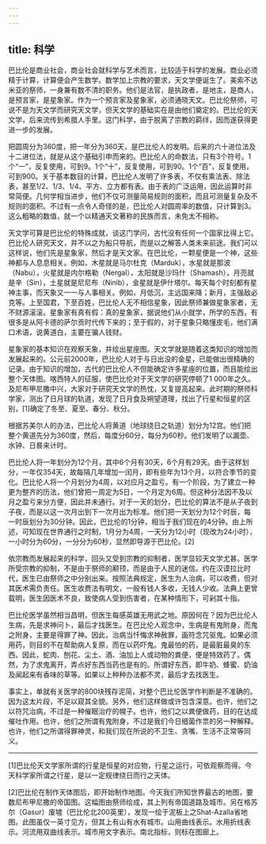 ```yaml
---
---
---
```

title: 科学
---




巴比伦是商业社会，商业社会就科学与艺术而言，比较适于科学的发展。商业必须精于计算，计算便会产生数学。数学加上宗教的要求，天文学便诞生了。美索不达米亚的祭师，一身兼有数不清的职务。他们是法官，是执政者，是地主，是商人，是预言家，是星象家。作为一个预言家及星象家，必须通晓天文。巴比伦祭师，可说不是为天文学而研究天文学，但天文学的基础实在是由他们奠定的。巴比伦的天文学，后来流传到希腊人手里。这门科学，由于脱离了宗教的羁绊，因而遂获得更进一步的发展。

把圆周分为360度，把一年分为360天，是巴比伦人的发明。后来的六十进位法及十二进位法，就是从这个基础引申而来的。巴比伦人的命数法，只有3个符号。1个“一”，反复使用，可到9。1个“十”，反复使用，可到90。1个“百”，反复使用，可到900。关于基本数目的计算，巴比伦人发明了许多表，不仅有乘法表、除法表，甚至1/2、1/3、1/4、平方、立方都有表。由于表的广泛运用，因此运算时非常简便。几何学相当进步，他们不仅可测量简易规则的面积，而且可测量复杂及不规则的面积。不过有一点令人奇怪的是，巴比伦人对圆周率的数值，只计算到3。这么粗略的数值，就一个以精通天文著称的民族而言，未免太不相称。

天文学可算是巴比伦的特殊成就，谈这门学问，古代没有任何一个国家比得上它。巴比伦人研究天文，并不以之为船只导航，而是以之解答人类未来前途。我们可以这样说，他们先是星象家，然后才是天文家。在巴比伦，一颗星便是一个神，这些神都与人息息相关。例如，木星就是马尔杜克（Marduk），水星就是那波（Nabu），火星就是内尔格勒（Nergal），太阳就是沙玛什（Shamash），月亮就是辛（Sin），土星就是尼尼布（Ninib），金星就是伊什塔尔。每天每个时刻都有星神主事，而天象又一一与人事相关。例如，月低沉，主远国来降；新月，主强敌必克等。上至国君，下至百姓，巴比伦人无不相信星象，因此祭师兼做星象家者，无不财源滚滚。星象家有真有假：真的星象家，据说他们从小就学，所学的东西，有很多是从阿卡德的萨尔贡时代传下来的；至于假的，对于星象只略懂皮毛，他们满口术语，说黄道白，主要在骗人钱财。

星象家的基本知识在观察天象，并绘出星座图。天文学就是随着这类知识的增加而发展起来的。公元前2000年，巴比伦人对于与日出没的金星，已能做出很精确的记录。由于知识的增加，古代的巴比伦人不但能确定许多星座的位置，而且能绘出整个天体图。喀西特人的征服，使巴比伦对于天文学的研究停顿了1 000年之久。及尼布甲尼撒中兴，大家对于研究天文学的热忱，又复提高起来。此时期的祭师科学家，测出了日月球的轨道，发现了日月食及朔望道理，找出了行星和恒星的区别，[1]确定了冬至、夏至、春分、秋分。

根据苏美尔人的办法，巴比伦人将黄道（地球绕日之轨道）划分为12宫。他们把整个黄道先分为360度，然后，每度分60分，每分为60秒。他们发明了以漏壶、水钟、日晷来计时。

巴比伦人将一年划分为12个月，其中6个月有30天，6个月有29天。由于这样划分，一年仅354天，故每隔几年增加一闰月，即有些年为13个月，以符合季节的变化。巴比伦人将一个月划分为4周，以对应月之盈亏。有一个阶段，为了建立一种更为整齐的历法，他们曾把一周定为5日，一个月定为6周。但这种分法因不及以月之盈亏来分方便，因此并未通行。对于一天的划分，巴比伦的算法不是从子夜到子夜，而是以这一次月出到下一次月出为标准。他们把一天划分为12个时辰，每一时辰划分为30分钟。因此，巴比伦的1分钟，相当于我们现在的4分钟。由上所述，可知现在世界通行之时制，1月分为4周，一天分为12小时（现改为24小时），一小时分为60分，一分分为60秒，显然即导源于巴比伦。[2]

依宗教而发展起来的科学，回头又受到宗教的抑制者，医学显较天文学尤甚。医学所受宗教的抑制，不是由于祭师的颟顸，而是由于人民的迷信。约在汉谟拉比时代，医生已由祭师之中分别出来。按照法典规定，医生为人治病，可以收费，但对其医术需负责任。医生收费法有明文，一般有钱人多收，无钱人少收。法典上更曾载明，医生因医术不良，致使病人受到伤害者，在某种情形下，可剁其十指。

巴比伦医学虽然相当昌明，但医生每感英雄无用武之地。原因何在？因为巴比伦人生病，先是求神问卜，最后才找医生。在巴比伦人观念中，生病是有鬼附身，而鬼之附身，主要是得罪了神。因此，治病当忏悔求神赦罪，画符念咒驱鬼。如果必须用药，则目的不在帮助病人复原，而在以药吓鬼。鬼最怕的药，是最脏最臭的东西。因此，蛇肉、刨花、尘土、酒、油加上人或动物的粪便，便是特效药了。偶然，为了求鬼离开，弄点好东西当药也是有的。所谓好东西，即牛奶、蜂蜜、奶油及闻起来有香味的草等。如果以上种种办法都不灵，最后才去找医生。

事实上，单就有关医学的800块残存泥简，对整个巴比伦医学作判断是不准确的。因为这太片段，不足以窥其全貌。另外，他们这样做或许包含深意。也许，他们之以符咒治病，不过是一种催眠治疗的幌子。也许，他们之以粪便做药，目的在达成催吐作用。也许，他们之所谓有鬼附身，不过是我们今日细菌作祟的另一种解释。也许，他们之所谓得罪神灵，和我们现在所说的不卫生、贪嘴、生活不正常等同义。



* * *



[1]巴比伦天文学家所谓的行星是恒星的对应物，行星之运行，可依观察而得。今天科学家所谓之行星，是以一定规律绕日而行之天体。

[2]巴比伦在制作天体图后，即开始制作地图。今天我们所知世界最古的地图，要数尼布甲尼撒的帝国图。这幅图由祭师绘成，其上列有帝国道路及城市。另在格苏尔（Gasur）废墟（巴比伦北200英里），发现一绘于泥板上之Shat-Azalla省地图。此图虽仅一英寸见方，但其上有山有水有城市。山用曲线表示。水用折线表示。河流用双曲线表示。城市用文字表示。南北指标，则标在图廊上。